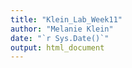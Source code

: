 ```yaml
---
title: "Klein_Lab_Week11"
author: "Melanie Klein"
date: "`r Sys.Date()`"
output: html_document
---
```


